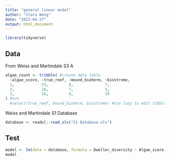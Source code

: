 ```yaml
---
title: "general linear model"
author: "Clara Wong"
date: "2023-04-27"
output: html_document
---
```


```r
library(tidyverse)
```

## Data
From Weiss and Martindale S3 A
```r
algae_count <- tribble( #create data table
  ~algae_score, ~true_reef, ~mound_bioherm, ~biostrome,
  1,            53,         8,              7,
  2,            18,         7,              5,
  3,            16,         4,              10
) #%>%
  #select(true_reef, mound_bioherm, biostrome) #too lazy to edit tibble input
```

Weiss and Martindale S1 Database
```r
database <- readxl::read_xls("S1 Database.xls")
```

## Test
```r
model <- lm(data = database, formula = Dweller_diversity ~ Algae_score, family = poisson)
model
```
